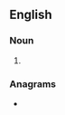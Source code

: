 {{also|Ios|iOS|-ios|íos-}}
==English==

===Noun===
{{head|en|noun form}}

# {{plural of|en|io}}

===Anagrams===
* {{anagrams|en|a=ios|ISO|OIs|OSI|SOI|iso|iso-|soi}}